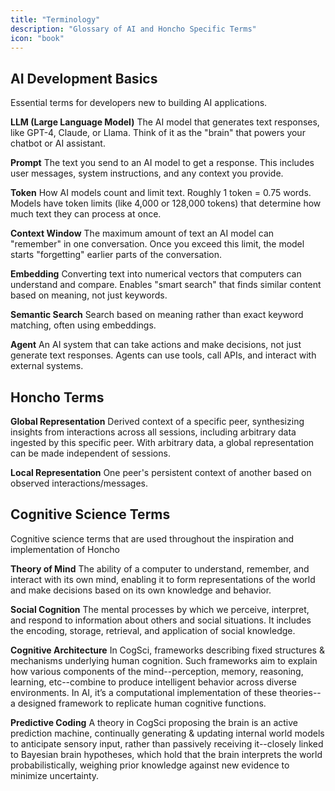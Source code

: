 ```yaml
---
title: "Terminology"
description: "Glossary of AI and Honcho Specific Terms"
icon: "book"
---
```


## AI Development Basics

Essential terms for developers new to building AI applications.

**LLM (Large Language Model)**  The AI model that generates text responses,
like GPT-4, Claude, or Llama. Think of it as the "brain" that powers your
chatbot or AI assistant.

**Prompt**  The text you send to an AI model to get a response. This includes
user messages, system instructions, and any context you provide.

**Token**  How AI models count and limit text. Roughly 1 token = 0.75 words.
Models have token limits (like 4,000 or 128,000 tokens) that determine how much
text they can process at once.

**Context Window**  The maximum amount of text an AI model can "remember" in
one conversation. Once you exceed this limit, the model starts "forgetting"
earlier parts of the conversation.

**Embedding**  Converting text into numerical vectors that computers can
understand and compare. Enables "smart search" that finds similar content based
on meaning, not just keywords.

**Semantic Search**  Search based on meaning rather than exact keyword
matching, often using embeddings.

**Agent**  An AI system that can take actions and make decisions, not just
generate text responses. Agents can use tools, call APIs, and interact with
external systems.

## Honcho Terms

**Global Representation**  Derived context of a specific peer, synthesizing
insights from interactions across all sessions, including arbitrary data
ingested by this specific peer. With arbitrary data, a global representation
can be made independent of sessions.

**Local Representation**  One peer's persistent context of another based on
observed interactions/messages.

## Cognitive Science Terms

Cognitive science terms that are used throughout the inspiration and
implementation of Honcho

**Theory of Mind**  The ability of a computer to understand, remember, and
interact with its own mind, enabling it to form representations of the world
and make decisions based on its own knowledge and behavior.

**Social Cognition** The mental processes by which we perceive, interpret, and
respond to information about others and social situations. It includes the
encoding, storage, retrieval, and application of social knowledge.

**Cognitive Architecture** In CogSci, frameworks describing fixed structures & mechanisms underlying
human cognition. Such frameworks aim to explain how various components of the mind--perception, memory,
reasoning, learning, etc--combine to produce intelligent behavior across diverse environments. In
AI, it’s a computational implementation of these theories--a designed framework to replicate human
cognitive functions.

**Predictive Coding** A theory in CogSci proposing the brain is an active prediction machine,
continually generating & updating internal world models to anticipate sensory input, rather than
passively receiving it--closely linked to Bayesian brain hypotheses, which hold that the brain
interprets the world probabilistically, weighing prior knowledge against new evidence to minimize
uncertainty.
